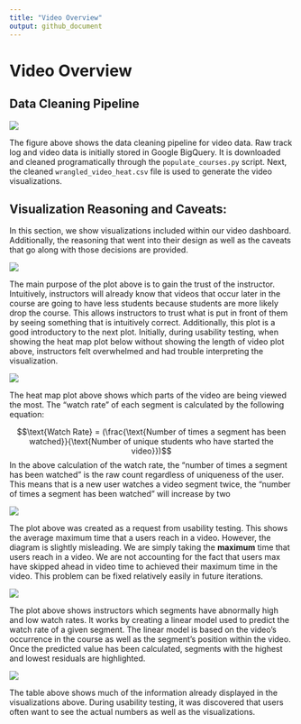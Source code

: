 ```yaml
---
title: "Video Overview"
output: github_document
---
```


# Video Overview

## Data Cleaning Pipeline
![](img/diagrams/video_pipeline.png)

The figure above shows the data cleaning pipeline for video data. Raw track log and video data is initially stored in Google BigQuery. It is downloaded and cleaned programatically through the `populate_courses.py` script. Next, the cleaned `wrangled_video_heat.csv` file is used to generate the video visualizations.

## Visualization Reasoning and Caveats:

In this section, we show visualizations included within our video dashboard. Additionally, the reasoning that went into their design as well as the caveats that go along with those decisions are provided. 

![](img/visualizations/video/how_long_video.png)

The main purpose of the plot above is to gain the trust of the instructor. Intuitively, instructors will already know that videos that occur later in the course are going to have less students because students are more likely drop the course. This allows instructors to trust what is put in front of them by seeing something that is intuitively correct. Additionally, this plot is a good introductory to the next plot. Initially, during usability testing, when showing the heat map plot below without showing the length of video plot above, instructors felt overwhelmed and had trouble interpreting the visualization. 

![](img/visualizations/video/hot_spots.png)

The heat map plot above shows which parts of the video are being viewed the most. The "watch rate" of each segment is calculated by the following equation:

$$\text{Watch Rate} = (\frac{\text{Number of times a segment has been watched}}{\text{Number of unique students who have started the video}})$$
In the above calculation of the watch rate, the "number of times a segment has been watched" is the raw count regardless of uniqueness of the user. This means that is a new user watches a video segment twice, the "number of times a segment has been watched" will increase by two

![](img/visualizations/video/up_until.png)

The plot above was created as a request from usability testing. This shows the average maximum time that a users reach in a video. However, the diagram is slightly misleading. We are simply taking the **maximum** time that users reach in a video. We are not accounting for the fact that users max have skipped ahead in video time to achieved their maximum time in the video. This problem can be fixed relatively easily in future iterations. 

![](img/visualizations/video/linear_model.png)

The plot above shows instructors which segments have abnormally high and low watch rates. It works by creating a linear model used to predict the watch rate of a given segment. The linear model is based on the video's occurrence in the course as well as the segment's position within the video. Once the predicted value has been calculated, segments with the highest and lowest residuals are highlighted. 

![](img/visualizations/video/summary_table.png)

The table above shows much of the information already displayed in the visualizations above. During usability testing, it was discovered that users often want to see the actual numbers as well as the visualizations. 